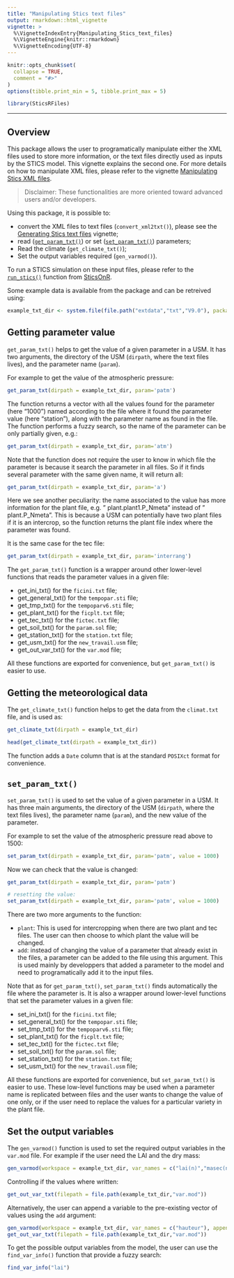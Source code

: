 ```yaml
---
title: "Manipulating Stics text files"
output: rmarkdown::html_vignette
vignette: >
  %\VignetteIndexEntry{Manipulating_Stics_text_files}
  %\VignetteEngine{knitr::rmarkdown}
  %\VignetteEncoding{UTF-8}
---
```


```r
knitr::opts_chunk$set(
  collapse = TRUE,
  comment = "#>"
)
options(tibble.print_min = 5, tibble.print_max = 5)
```

```r
library(SticsRFiles)
```


------


## Overview

This package allows the user to programatically manipulate either the XML files used to store more information, or the text files directly used as inputs by the STICS model. This vignette explains the second one. For more details on how to manipulate XML files, please refer to the vignette [Manipulating Stics XML files](https://sticsrpacks.github.io/SticsRFiles/articles/Manipulating_Stics_XML_files.html).

> Disclaimer: These functionalities are more oriented toward advanced users and/or developers. 

Using this package, it is possible to: 

* convert the XML files to text files (`convert_xml2txt()`), please see the [Generating Stics text files](https://sticsrpacks.github.io/SticsRFiles/articles/Generating_Stics_text_files) vignette;  
* read ([`get_param_txt()`](R/read_param.R)) or set ([`set_param_txt()`](R/read_param.R)) parameters;  
* Read the climate (`get_climate_txt()`);  
* Set the output variables required (`gen_varmod()`).  

To run a STICS simulation on these input files, please refer to the [`run_stics()`](https://sticsrpacks.github.io/SticsOnR/reference/run_stics.html) function from [SticsOnR](https://sticsrpacks.github.io/SticsOnR/index.html).

Some example data is available from the package and can be retreived using: 

```r
example_txt_dir <- system.file(file.path("extdata","txt","V9.0"), package = "SticsRFiles" )
```


## Getting parameter value 

`get_param_txt()` helps to get the value of a given parameter in a USM. It has two arguments, the directory of the USM (`dirpath`, where the text files lives), and the parameter name (`param`). 

For example to get the value of the atmospheric pressure: 

```r
get_param_txt(dirpath = example_txt_dir, param='patm')
```

The function returns a vector with all the values found for the parameter (here "1000") named according to the file where it found the parameter value (here "station"), along with the parameter name as found in the file. The function performs a fuzzy search, so the name of the parameter can be only partially given, e.g.:

```r
get_param_txt(dirpath = example_txt_dir, param='atm')
```

Note that the function does not require the user to know in which file the parameter is because it search the parameter in all files. So if it finds several parameter with the same given name, it will return all: 

```r
get_param_txt(dirpath = example_txt_dir, param='a')
```
Here we see another peculiarity: the name associated to the value has more information for the plant file, e.g. " plant.plant1.P_Nmeta" instead of " plant.P_Nmeta". This is because a USM can potentially have two plant files if it is an intercrop, so the function returns the plant file index where the parameter was found.

It is the same case for the tec file: 

```r
get_param_txt(dirpath = example_txt_dir, param='interrang')
```


The `get_param_txt()` function is a wrapper around other lower-level functions that reads the parameter values in a given file: 

* get_ini_txt() for the `ficini.txt` file;  
* get_general_txt() for the `tempopar.sti` file;  
* get_tmp_txt() for the `tempoparv6.sti` file;  
* get_plant_txt() for the `ficplt.txt` file;  
* get_tec_txt() for the `fictec.txt` file;  
* get_soil_txt() for the `param.sol` file;  
* get_station_txt() for the `station.txt` file;  
* get_usm_txt() for the `new_travail.usm` file;  
* get_out_var_txt() for the `var.mod` file;  

All these functions are exported for convenience, but `get_param_txt()` is easier to use.

## Getting the meteorological data

The `get_climate_txt()` function helps to get the data from the `climat.txt` file, and is used as: 

```r
get_climate_txt(dirpath = example_txt_dir)
```

```r
head(get_climate_txt(dirpath = example_txt_dir))
```


The function adds a `Date` column that is at the standard `POSIXct` format for convenience.


## `set_param_txt()`

`set_param_txt()` is used to set the value of a given parameter in a USM. It has three main arguments, the directory of the USM (`dirpath`, where the text files lives), the parameter name (`param`), and the new value of the parameter. 

For example to set the value of the atmospheric pressure read above to 1500: 

```r
set_param_txt(dirpath = example_txt_dir, param='patm', value = 1000)
```

Now we can check that the value is changed: 

```r
get_param_txt(dirpath = example_txt_dir, param='patm')
```

```r
# resetting the value: 
set_param_txt(dirpath = example_txt_dir, param='patm', value = 1000)
```

There are two more arguments to the function: 

* `plant`: This is used for intercropping when there are two plant and tec files. The user can then choose to which plant the value will be changed. 
* `add`: instead of changing the value of a parameter that already exist in the files, a parameter can be added to the file using this argument. This is used mainly by developpers that added a parameter to the model and need to programatically add it to the input files.

Note that as for `get_param_txt()`, `set_param_txt()` finds automatically the file where the parameter is. It is also a wrapper around lower-level functions that set the parameter values in a given file: 

* set_ini_txt() for the `ficini.txt` file;  
* set_general_txt() for the `tempopar.sti` file;  
* set_tmp_txt() for the `tempoparv6.sti` file;  
* set_plant_txt() for the `ficplt.txt` file;  
* set_tec_txt() for the `fictec.txt` file;  
* set_soil_txt() for the `param.sol` file;  
* set_station_txt() for the `station.txt` file;  
* set_usm_txt() for the `new_travail.usm` file;  

All these functions are exported for convenience, but `set_param_txt()` is easier to use. These low-level functions may be used when a parameter name is replicated between files and the user wants to change the value of one only, or if the user need to replace the values for a particular variety in the plant file. 

## Set the output variables

The `gen_varmod()` function is used to set the required output variables in the `var.mod` file. For example if the user need the LAI and the dry mass: 

```r
gen_varmod(workspace = example_txt_dir, var_names = c("lai(n)","masec(n)"))
```

Controlling if the values where written: 

```r
get_out_var_txt(filepath = file.path(example_txt_dir,"var.mod"))
```

Alternatively, the user can append a variable to the pre-existing vector of values using the `add` argument: 

```r
gen_varmod(workspace = example_txt_dir, var_names = c("hauteur"), append = TRUE)
get_out_var_txt(filepath = file.path(example_txt_dir,"var.mod"))
```

To get the possible output variables from the model, the user can use the `find_var_info()` function that provide a fuzzy search: 

```r
find_var_info("lai")
```

